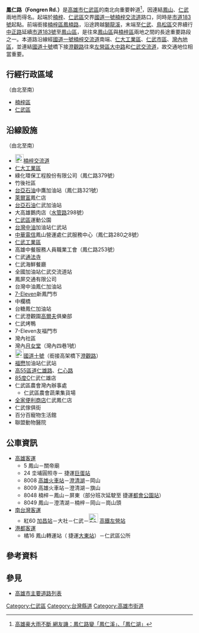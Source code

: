 {{Refimprove|time=2020-07-01T13:23:07+00:00}}
{{Otheruses|subject=位於高雄市楠梓、仁武區的鳳仁路|other=位在高雄市鳳山區的同名道路的條目描述|鳳仁路 (鳳山區)}}
{{Infobox Taiwan Road
|name=鳳仁路
|eng_name=Fongren Rd.
|level=市道[[File:TW_CHW183.svg|23px]]
|length=6.4
|start=[[楠梓區|楠梓]]、[[仁武區|仁武區]]交界
|end=[[仁武區|仁武]]、[[鳥松區|鳥松區]]交界
|junction=[[File:TWHW1.svg|23px]][[楠梓交流道|楠梓交流道]]、[[興西路_(高雄市)|興西路]]、[[竹楠路|竹楠路]]、永宏巷、[[水管路_(仁武區)|水管路]]、[[中正路_(仁武區)|中正路]]、[[中華路_(仁武區)|中華路]]、[[八德路_(仁武區)|八德一路]]、[[新庄路_(仁武區)|新庄路]]、[[File:TWHW10.svg|23px]][[國道十號_(中華民國)|國道十號]]、[[澄觀路|澄觀路]]、[[仁雄路|仁雄路]]、[[仁心路|仁心路]]
|left=[[鳳楠路|鳳楠路]]
|right=[[中正路_(鳥松區)|中正路]]
|leftdirection=N
|rightdirection=S
}}
'''鳳仁路（Fongren Rd.）'''是[[高雄市|高雄市]][[仁武區|仁武區]]的南北向重要幹道<ref>[https://news.ltn.com.tw/news/life/breakingnews/2887471 高雄豪大雨不斷 網友譏：鳳仁路變「鳳仁溪」、「鳳仁湖」]</ref>，因連結[[鳳山區|鳳山]]、[[仁武區|仁武]]兩地而得名。起端於[[楠梓區|楠梓]]、[[仁武區|仁武區]]交界[[中山高速公路|國道一號]][[楠梓交流道|楠梓交流道]]路口，同時是[[市道183號|市道183號]]起點。前端銜接[[楠梓區|楠梓區]][[鳳楠路|鳳楠路]]，沿途跨越[[獅龍溪|獅龍溪]]，末端至[[仁武區|仁武]]、[[鳥松區|鳥松區]]交界續行[[中正路_(鳥松區)|中正路]]延續[[市道183號|市道183號]]至[[鳳山區|鳳山區]]，是往來[[鳳山區|鳳山區]]與[[楠梓區|楠梓區]]兩地之間的長途重要路段之一。本道路沿線經[[中山高速公路|國道一號]][[楠梓交流道|楠梓交流道]]南端、[[仁大工業區|仁大工業區]]、[[仁武區|仁武市區]]、[[灣內里|灣內地區]]，並連結[[國道十號_(中華民國)|國道十號]]橋下接[[澄觀路|澄觀路]]往來[[左營區|左營區]][[大中路_(高雄市)|大中路]]和[[仁武交流道|仁武交流道]]，故交通地位相當重要。

== 行經行政區域 ==
（由北至南）
* [[楠梓區|楠梓區]]
* [[仁武區|仁武區]]

== 沿線設施 ==
（由北至南）
* [[File:TWHW1.svg|23px]][[楠梓交流道|楠梓交流道]]
* [[仁大工業區|仁大工業區]]
* 綠化環保工程股份有限公司（鳳仁路379號）
* 竹後社區
* [[台塑關係企業|台亞石油]]中鷹加油站（鳳仁路321號）
* [[萊爾富|萊爾富]]鳳仁店
* [[台塑關係企業|台亞石油]]仁武加油站
* 大高雄鵝肉店（[[水管路_(仁武區)|水管路]]298號）
* [[仁武區|仁武區]]運動公園
* [[台灣中油|台灣中油]]加油站仁武站
* [[中華電信|中華電信]]鳳山營運處仁武服務中心（鳳仁路280之8號） 
* [[仁大工業區|仁武工業區]]
* 高雄中餐服務人員職業工會（鳳仁路253號）
* 仁武[[通法寺|通法寺]]
* 仁武海鮮餐廳
* 全國加油站仁武交流道站
* 鳳屏交通有限公司
* 台灣中油鳳仁加油站
* [[7-Eleven|7-Eleven]]新鳳門市
* 中欄橋
*台糖鳳仁加油站
* 仁武澄觀園[[高爾夫|高爾夫]]俱樂部
* 仁武烤鴨
* 7-Eleven友福門市
* 灣內社區
* 灣內[[月女堂|月女堂]]（灣內四巷1號）
* [[File:TWHW10.svg|23px]][[國道十號_(中華民國)|國道十號]]（銜接高架橋下[[澄觀路|澄觀路]]）
* [[台塑關係企業|福懋]]加油站仁武站
* [[高雄市區道列表|高55區道]][[仁雄路|仁雄路]]、[[仁心路|仁心路]]
* [[85度C|85度C]]仁武仁雄店
* 仁武區農會灣內辦事處
** 仁武區農會蔬果集貨場
* [[全家便利商店|全家便利商店]]仁武鳳仁店
* 仁武傢俱街
*百分百寵物生活館
*聯盟動物醫院

== 公車資訊 ==
* [[高雄客運|高雄客運]]
** 5 鳳山－關帝廟
** 24 坔埔圓照寺－<!-- 注释出：[[File:Kaohsiung_Metro_Logo(Logo_Only).svg|25px]] -->捷運[[巨蛋站|巨蛋站]]
** 8008 [[高雄火車站|高雄火車站]]－[[澄清湖|澄清湖]]－岡山
** 8009 高雄火車站－澄清湖－旗山
** 8048 楠梓－鳳山－屏東（部分班次延駛至<!-- 注释出：[[File:Kaohsiung_Metro_Logo(Logo_Only).svg|23px]] -->捷運[[都會公園站_(臺灣)|都會公園站]]）
** 8049 鳳山－澄清湖－楠梓－岡山－崗山頭
* [[南台灣客運|南台灣客運]]
** 紅60 [[加昌站_(公車)|加昌站]]－大社－仁武－[[File:ROC_Taiwan_Railways_Administration_Logo.svg|25px]]<!-- 注释出：[[File:Kaohsiung_Metro_Logo(Logo_Only).svg|25px]] --><!-- 注释出：[[File:THSR_no_text.svg|32px]] -->[[新左營車站|高鐵左營站]]
* [[港都客運|港都客運]]
** 橘16 鳳山轉運站（<!-- 注释出：[[File:Kaohsiung_Metro_Logo(Logo_Only).svg|25px]] -->捷運[[大東站|大東站]]）－仁武區公所

== 參考資料 ==
{{Reflist}}

== 參見 ==
* [[高雄市主要道路列表|高雄市主要道路列表]]

{{高雄市重要道路}}

{{DEFAULTSORT:鳳仁路}}
[[Category:仁武區|Category:仁武區]]
[[Category:台灣縣道|Category:台灣縣道]]
[[Category:高雄市街道|Category:高雄市街道]]